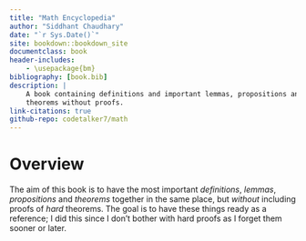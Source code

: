 ```yaml
--- 
title: "Math Encyclopedia"
author: "Siddhant Chaudhary"
date: "`r Sys.Date()`"
site: bookdown::bookdown_site
documentclass: book
header-includes:
    - \usepackage{bm}
bibliography: [book.bib]
description: |
    A book containing definitions and important lemmas, propositions and
    theorems without proofs.
link-citations: true 
github-repo: codetalker7/math
---
```


# Overview 

The aim of this book is to have the most important *definitions*, *lemmas*, *propositions* and
*theorems* together in the same place, but *without* including proofs of *hard* theorems. The goal is to have these things ready as a reference; I did this since I don't bother with hard proofs as I forget them sooner or later.
